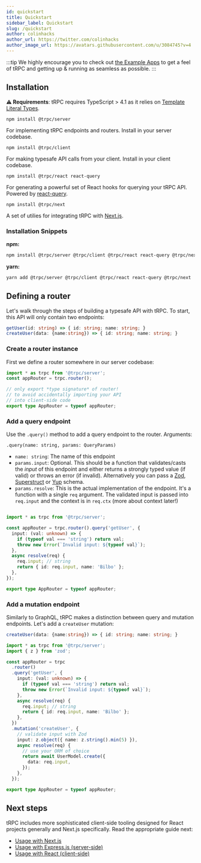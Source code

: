 ```yaml
---
id: quickstart
title: Quickstart
sidebar_label: Quickstart
slug: /quickstart
author: colinhacks
author_url: https://twitter.com/colinhacks
author_image_url: https://avatars.githubusercontent.com/u/3084745?v=4
---
```


:::tip
We highly encourage you to check out [the Example Apps](example-apps.md) to get a feel of tRPC and getting up & running as seamless as possible.
:::

## Installation

**⚠️ Requirements**: tRPC requires TypeScript > 4.1 as it relies on [Template Literal Types](https://www.typescriptlang.org/docs/handbook/2/template-literal-types.html).

`npm install @trpc/server`

For implementing tRPC endpoints and routers. Install in your server codebase.

`npm install @trpc/client`

For making typesafe API calls from your client. Install in your client codebase.

`npm install @trpc/react react-query`

For generating a powerful set of React hooks for querying your tRPC API. Powered by [react-query](https://react-query.tanstack.com/).

`npm install @trpc/next`

A set of utilies for integrating tRPC with [Next.js](https://nextjs.org/).

### Installation Snippets

**npm:**

```bash
npm install @trpc/server @trpc/client @trpc/react react-query @trpc/next
```

**yarn:**

```bash
yarn add @trpc/server @trpc/client @trpc/react react-query @trpc/next
```

## Defining a router

Let's walk through the steps of building a typesafe API with tRPC. To start, this API will only contain two endpoints:

```ts
getUser(id: string) => { id: string; name: string; }
createUser(data: {name:string}) => { id: string; name: string; }
```

### Create a router instance

First we define a router somewhere in our server codebase:

```ts title='server.ts'
import * as trpc from '@trpc/server';
const appRouter = trpc.router();

// only export *type signature* of router!
// to avoid accidentally importing your API
// into client-side code
export type AppRouter = typeof appRouter;
```

### Add a query endpoint

Use the `.query()` method to add a query endpoint to the router. Arguments:

`.query(name: string, params: QueryParams)`

- `name: string`: The name of this endpoint
- `params.input`: Optional. This should be a function that validates/casts the _input_ of this endpoint and either returns a strongly typed value (if valid) or throws an error (if invalid). Alternatively you can pass a [Zod](https://github.com/colinhacks/zod), [Superstruct](https://github.com/ianstormtaylor/superstruct) or [Yup](https://github.com/jquense/yup) schema.
- `params.resolve`: This is the actual implementation of the endpoint. It's a function with a single `req` argument. The validated input is passed into `req.input` and the context is in `req.ctx` (more about context later!)

```ts title='server.ts'

import * as trpc from '@trpc/server';

const appRouter = trpc.router().query('getUser', {
  input: (val: unknown) => {
    if (typeof val === 'string') return val;
    throw new Error(`Invalid input: ${typeof val}`);
  },
  async resolve(req) {
    req.input; // string
    return { id: req.input, name: 'Bilbo' };
  },
});

export type AppRouter = typeof appRouter;
```

### Add a mutation endpoint

Similarly to GraphQL, tRPC makes a distinction between query and mutation endpoints. Let's add a `createUser` mutation:

```ts
createUser(data: {name:string}) => { id: string; name: string; }
```

```ts title='server.ts'
import * as trpc from '@trpc/server';
import { z } from 'zod';

const appRouter = trpc
  .router()
  .query('getUser', {
    input: (val: unknown) => {
      if (typeof val === 'string') return val;
      throw new Error(`Invalid input: ${typeof val}`);
    },
    async resolve(req) {
      req.input; // string
      return { id: req.input, name: 'Bilbo' };
    },
  })
  .mutation('createUser', {
    // validate input with Zod
    input: z.object({ name: z.string().min(5) }),
    async resolve(req) {
      // use your ORM of choice
      return await UserModel.create({
        data: req.input,
      });
    },
  });

export type AppRouter = typeof appRouter;
```

## Next steps

tRPC includes more sophisticated client-side tooling designed for React projects generally and Next.js specifically. Read the appropriate guide next:

- [Usage with Next.js](/docs/nextjs)
- [Usage with Express.js (server-side)](/docs/express)
- [Usage with React (client-side)](/docs/react)
